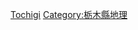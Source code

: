 {{Template:Category:都道府縣|的郡|top=日本的郡|}}

[[Category:日本的郡|Tochigi]]
[[Category:栃木縣地理|Category:栃木縣地理]]